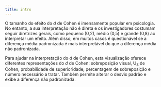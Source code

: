 ```yaml
---
title: intro
---
```


O tamanho do efeito do _d_ de Cohen é imensamente popular em psicologia. No entanto, a sua interpretação não é direta e os investigadores costumam seguir diretrizes gerais, como pequeno (0,2), médio (0,5) e grande (0,8) ao interpretar um efeito. Além disso, em muitos casos é questionável se a diferença média padronizada é mais interpretável do que a diferença média não padronizada.

Para ajudar na interpretação do _d_ de Cohen, esta visualização oferece diferentes representações do _d_ de Cohen: sobreposição visual, U<sub>3</sub> de Cohen, probabilidade de superioridade, percentagem de sobreposição e número necessário a tratar. Também permite alterar o desvio padrão e exibe a diferença não padronizada.

